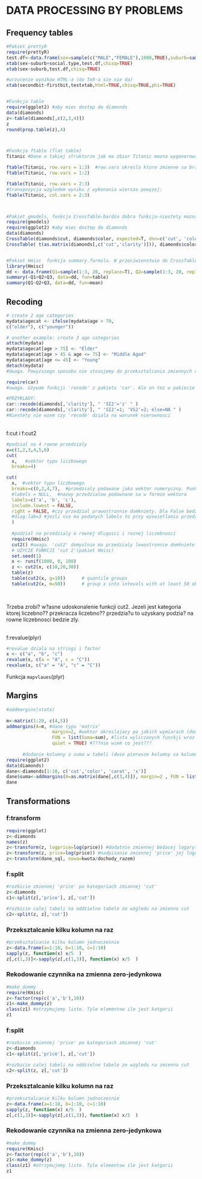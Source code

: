 # DATA PROCESSING BY PROBLEMS



## Frequency tables


```r
#Pakiet prettyR
require(prettyR)
test.df<-data.frame(sex=sample(c("MALE","FEMALE"),1000,TRUE),suburb=sample(1:4,1000,TRUE),social.type=sample(LETTERS[1:4],1000,TRUE))
xtab(sex~suburb+social.type,test.df,chisq=TRUE)
xtab(sex~suburb,test.df,chisq=TRUE)

#wrzucenie wynikow HTML-a (do TeX-a sie nie da)
xtab(secondbit~firstbit,testxtab,html=TRUE,chisq=TRUE,phi=TRUE)


#Funkcja table
require(ggplot2) #aby miec dostep do diamonds
data(diamonds)
z<-table(diamonds[,c(2,3,4)])
z
round(prop.table(z),4)



#Funkcja ftable (flat table)
Titanic #Dane o takiej strukturze jak ma zbior Titanic mozna wygenerowac np. funkcja table

ftable(Titanic, row.vars = 1:3)  #row.vars okresla ktore zmienne sa brane do wierewszy
ftable(Titanic, row.vars = 1:2) 

ftable(Titanic, row.vars = 2:3)
#transpozycja wzgledem wyniku z wykonania wiersza powyzej:
ftable(Titanic, col.vars = 2:3)



#Pakiet gmodels, funkcja CrossTable-bardzo dobra funkcja-niestety mozna dac tylko 2 zmienne.
require(gmodels)
require(ggplot2) #aby miec dostep do diamonds
data(diamonds)
CrossTable(diamonds$cut, diamonds$color, expected=T, dnn=c('cut', 'color'), format='SPSS') \#dnn okresla nazwy dla zmiennych
CrossTable( t(as.matrix(diamonds[,c('cut','clarity')])), diamonds$color, expected=T, dnn=c('cut', 'color')) \#dnn okresla nazwy dla zmiennych


#Pakiet Hmisc  funkcja summary.formula. W przeciwienstwie do CrossTable mozna uzyc wiecej niz 2 zmienne. Jednak podaje duzo skromniejsze wyniki. 
library(Hmisc)
dd <- data.frame(Q1=sample(1:3, 20, replace=T), Q2=sample(1:3, 20, replace=T), Q3=sample(1:3, 20, replace=T))  \#fake data
summary(~Q1+Q2+Q3, data=dd, fun=table)
summary(Q1~Q2+Q3, data=dd, fun=mean)


```



## Recoding


```r
# create 2 age categories
mydata$agecat <- ifelse(mydata$age > 70,
c("older"), c("younger"))

# another example: create 3 age categories
attach(mydata)
mydata$agecat[age > 75] <- "Elder"
mydata$agecat[age > 45 & age <= 75] <- "Middle Aged"
mydata$agecat[age <= 45] <- "Young"
detach(mydata) 
#Uwaga. Powyzszego sposobu nie stosujemy do przeksztalcania zmiennych ciaglych jezeli nowa zmienna jest nadpisywana na stara. Prowadzi to do blednych wynikow!!!.

require(car)
#uwaga. Uzywam funkcji 'recode' z pakietu 'car'. Ale on tez w pakiecie 'epicalc', dlatego musze wskazac o ktory pakie chodzi

#PRZYKLADY:
car::recode(diamonds[,'clarity'], " 'SI2'='z' " )
car::recode(diamonds[,'clarity'], " 'SI2'=1; 'VS2'=2; else=NA " )
#Niestety nie wiem czy 'recode' dziala na warunek nierownosci
```

<br>
f:cut i f:cut2
```r
#podzial na 4 rowne przedzialy
x=c(1,2,3,4,5,6)
cut(
  x,   #vektor typu liczbowego
  breaks=4)

cut(
  x,  #vektor typu liczbowego
  breaks=c(0,2,4,7),  #przedzialy podawane jako wektor numeryczny. Punkty breakes musza obejmowac caly zakres bo inaczej bedziemy dostawac wartosc NA (wartosc zmiennej poza zakresem zdefiniowanych przedzialow) 
  #labels = NULL,  #nazwy przedzialow podawnane sa w formie wektora
  labels=c('a', 'b', 'c'),
  include.lowest = FALSE, 
  right = FALSE, #czy przedzial prawostronnie domkniety. Dla False bedzie lewostronnie domkniety
  #diag.lab=3 #jezli nie ma podanych labels to przy wyswietlaniu przedzialow ile mniejc po przecinku podawac dla liczb wyznaczjacych krance przedzialow
  ) 
  
  #podzial na przedzialy o rownej dlugosci i roznej liczebnosci
  require(Hmisc)
  cut2() #uwaga. 'cut2' domyslnie ma przedzialy lewostronnie domkniete w przeciwienstwie do 'cut'
  # UZYCIE FUNKCJI 'cut 2'(pakiet Hmisc)
  set.seed(1)
  x <- runif(1000, 0, 100)
  z <- cut2(x, c(10,20,30))
  table(z)
  table(cut2(x, g=10))      # quantile groups
  table(cut2(x, m=50))      # group x into intevals with at least 50 obs.
  
  
```
Trzeba zrobi? w?asne udoskonalenie funkcji cut2. Jezeli jest kategoria ktorej liczebno?? przekracza liczebno?? przedzia?u to uzyskany podzia? na rowne liczebnosci bedzie zly.

<br>
f:revalue(plyr)
```r
#revalue dziala na stringi i factor
x <- c("a", "b", "c")
revalue(x, c(a = "A", c = "C"))
revalue(x, c("a" = "A", "c" = "C"))
```


Funkcja `mapvlaues`(plyr)



## Margins

```r

#addmargins(stats)
      
m<-matrix(1:20, c(4,5))
addmargins(A=m, #dane typu 'matrix'
                 margin=2, #wektor okreslajacy po jakich wymiarach (domyslnie po wszystkich)
                 FUN = list(Suma=sum), #lista wyliczanych funckji wraz z nazwami nowych kolumn
                 quiet = TRUE) #???nie wiem co jest???
      
      #dodanie kolumny z suma w tabeli (dwie pierwsze kolumny sa kolumnami grupujacymi typu 'chaacter')
require(ggplot2)
data(diamonds)
dane<-diamonds[1:10, c('cut','color', 'carat', 'x')]  
dane$suma<-addmargins(A=as.matrix(dane[,c(3,4)]), margin=2 , FUN = list(Suma=sum), quiet = TRUE) [,3]
dane

```






## Transformations


### f:transform

```r
require(ggplot)
z<-diamonds
names(z)
z<-transform(z, logprice=log(price)) #dodatnie zmiennej bedacej logarytmem 'price'
z<-transform(z, price=log(price)) #nadpisanie zmiennej 'price' jej logarytmem
z<-transform(dane_sql, nowa=kwota/dochody_razem)
```




### f:split
```r
#rozbicie zmiennej 'price' po kategoriach zmiannej 'cut'
z<-diamonds
c1<-split(z[,'price'], z[,'cut'])

#rozbicie calej tabeli na oddzielne tabele ze wzgledu na zmienna cut
c2<-split(z, z[,'cut'])
```



### Przeksztalcanie kilku kolumn na raz

```r

#przeksztalcanie kilku kolumn jednoczesnie
z<-data.frame(a=1:10, b=1:10, c=1:10)
sapply(z, function(x) x/5  )
z[,c(1,3)]<-sapply(z[,c(1,3)], function(x) x/5  )
```





### Rekodowanie czynnika na zmienna zero-jedynkowa

```r
#make_dummy
require(Kmisc)
z<-factor(rep(c('a','b'),10))
z1<-make_dummy(z)
class(z1) #otrzymujemy liste. Tyle elementow ile jest katgorii
z1
```


### f:split
```r
#rozbicie zmiennej 'price' po kategoriach zmiannej 'cut'
z<-diamonds
c1<-split(z[,'price'], z[,'cut'])

#rozbicie calej tabeli na oddzielne tabele ze wzgledu na zmienna cut
c2<-split(z, z[,'cut'])
```



### Przeksztalcanie kilku kolumn na raz

```r

#przeksztalcanie kilku kolumn jednoczesnie
z<-data.frame(a=1:10, b=1:10, c=1:10)
sapply(z, function(x) x/5  )
z[,c(1,3)]<-sapply(z[,c(1,3)], function(x) x/5  )
```





### Rekodowanie czynnika na zmienna zero-jedynkowa

```r
#make_dummy
require(Kmisc)
z<-factor(rep(c('a','b'),10))
z1<-make_dummy(z)
class(z1) #otrzymujemy liste. Tyle elementow ile jest katgorii
z1
```


